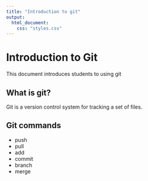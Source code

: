 ```yaml
---
title: "Introduction to git"
output:
  html_document:
    css: "styles.css"
---
```


# Introduction to Git

This document introduces students to using git

## What is git?

Git is a version control system for tracking a set of files.

## Git commands

- push
- pull 
- add
- commit
- branch
- merge